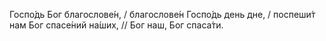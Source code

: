 Госпо́дь Бог благослове́н, / благослове́н Госпо́дь день дне, / поспеши́т нам Бог спасе́ний на́ших, // Бог наш, Бог спаса́ти.
